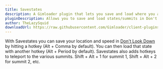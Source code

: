 ```yaml
---
title: Savestates
description: A Gimloader plugin that lets you save and load where you are
pluginDescription: Allows you to save and load states/summits in Don't Look Down. Only client side, nobody else can see you move.
author: TheLazySquid
downloadUrl: https://raw.githubusercontent.com/Gimloader/client-plugins/main/plugins/Savestates.js
---
```



<DesyncWarning />

With Savestates you can save your location and speed in [Don't Look Down](https://gimkit.wiki/wiki/Don%27t_Look_Down) by hitting a hotkey (Alt + Comma by default). You can then load that state with another hotkey (Alt + Period by default). Savestates also adds hotkeys to teleport to the various summits. Shift + Alt + 1 for summit 1, Shift + Alt + 2 for summit 2, etc.

<ButtonInstall client:only="svelte" name="Savestates" url="https://raw.githubusercontent.com/Gimloader/client-plugins/main/plugins/Savestates.js" />

